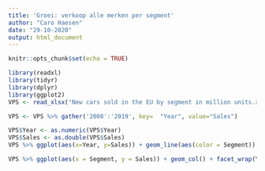 ```yaml
---
title: 'Groei: verkoop alle merken per segment'
author: "Caro Haesen"
date: "29-10-2020"
output: html_document
---
```


```r
knitr::opts_chunk$set(echo = TRUE)
```

```r
library(readxl)
library(tidyr)
library(dplyr)
library(ggplot2)
VPS <- read_xlsx("New cars sold in the EU by segment in million units.xlsx")
```

```r
VPS <- VPS %>% gather('2008':'2019', key=  "Year", value="Sales")

```

```r
VPS$Year <- as.numeric(VPS$Year)
VPS$Sales <- as.double(VPS$Sales)
VPS %>% ggplot(aes(x=Year, y=Sales)) + geom_line(aes(color = Segment)) + labs(title = "New cars sold in the EU by segment in million units over the years.") #x-as moet gaan van 2008-2019
```

```r
VPS %>% ggplot(aes(x = Segment, y = Sales)) + geom_col() + facet_wrap(Year~.) + labs(title = "New cars sold in the EU by segment in million units for each year.") + theme(axis.text.x = element_text(angle = 45, hjust = 1)) 
```

